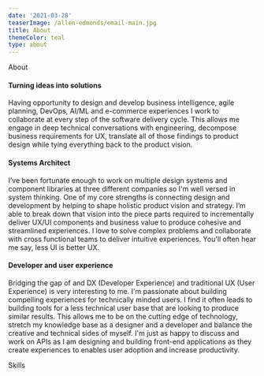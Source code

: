 ```yaml
---
date: '2021-03-28'
teaserImage: /allen-edmonds/email-main.jpg
title: About
themeColor: teal
type: about
---
```


<ProjectSection>

<SectionContent id="about" width="80%" margin="4">
      <Heading
        marginTop="4"
        as="h2"
        fontSize="4xl"
        textAlign="center" style={{padding: '64px 0px 32px 0px'}}>
        About
        </Heading>

#### Turning ideas into solutions

Having opportunity to design and develop business intelligence, agile planning, DevOps, AI/ML and e-commerce experiences I work to collaborate at every step of the software delivery cycle. This allows me engage in deep technical conversations with engineering, decompose business requirements for UX, translate all of those findings to product design while tying everything back to the product vision.

#### Systems Architect

I’ve been fortunate enough to work on multiple design systems and component libraries at three different companies so I'm well versed in system thinking. One of my core strengths is connecting design and development by helping to shape holistic product vision and strategy. I’m able to break down that vision into the piece parts required to incrementally deliver UX/UI components and business value to produce cohesive and streamlined experiences. I love to solve complex problems and collaborate with cross functional teams to deliver intuitive experiences. You'll often hear me say, less UI is better UX.

#### Developer and user experience

Bridging the gap of and DX (Developer Experience) and traditional UX (User Experience) is very interesting to me. I'm passionate about building compelling experiences for technically minded users. I find it often leads to building tools for a less technical user base that are looking to produce similar results. This allows me to be on the cutting edge of technology, stretch my knowledge base as a designer and a developer and balance the creative and technical sides of myself. I'm just as happy to discuss and work on APIs as I am designing and building front-end applications as they create experiences to enables user adoption and increase productivity.

</SectionContent>
<SectionContent id="skills" width="80%" margin="4">
      <Heading
        marginTop="4"
        as="h2"
        fontSize="4xl"
        textAlign="center" style={{padding: '64px 0px 32px 0px'}}>
        Skills
        </Heading>
        <Skills />

</SectionContent>
</ProjectSection>
